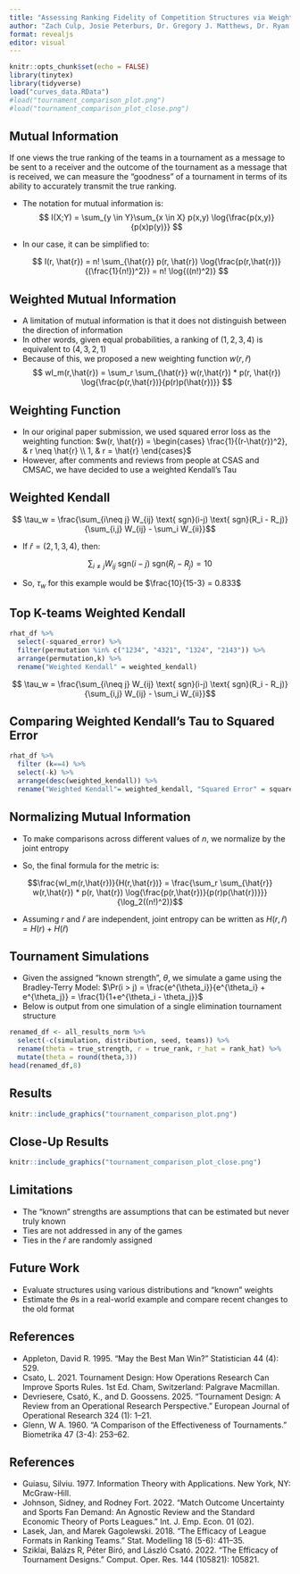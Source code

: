 ```yaml
---
title: "Assessing Ranking Fidelity of Competition Structures via Weighted Mutual Information"
author: "Zach Culp, Josie Peterburs, Dr. Gregory J. Matthews, Dr. Ryan P.A. McShane"
format: revealjs
editor: visual
---
```


```r
knitr::opts_chunk$set(echo = FALSE)
library(tinytex)
library(tidyverse)
load("curves_data.RData")
#load("tournament_comparison_plot.png")
#load("tournament_comparison_plot_close.png")
```

## Mutual Information

::: notes
If one views the true ranking of the teams in a tournament as a message to be sent to a receiver and the outcome of the tournament as a message that is received, we can measure the "goodness" of a tournament in terms of its ability to accurately transmit the true ranking.
:::

-   The notation for mutual information is: $$ I(X;Y) = \sum_{y \in Y}\sum_{x \in X} p(x,y) \log{\frac{p(x,y)}{p(x)p(y)}} $$

-   In our case, it can be simplified to:

    $$ I(r, \hat{r}) = n! \sum_{\hat{r}} p(r, \hat{r}) \log{\frac{p(r,\hat{r})}{(\frac{1}{n!})^2}} = n! \log{((n!)^2)} $$

## Weighted Mutual Information

-   A limitation of mutual information is that it does not distinguish between the direction of information
-   In other words, given equal probabilities, a ranking of $(1,2,3,4)$ is equivalent to $(4,3,2,1)$
-   Because of this, we proposed a new weighting function $w(r, \hat{r})$\
    $$ wI_m(r,\hat{r}) = \sum_r \sum_{\hat{r}} w(r,\hat{r}) * p(r, \hat{r}) \log{\frac{p(r,\hat{r})}{p(r)p(\hat{r})}} $$

## Weighting Function

-   In our original paper submission, we used squared error loss as the weighting function: $w(r, \hat{r}) = \begin{cases} \frac{1}{(r-\hat{r})^2}, & r \neq \hat{r} \\ 1, & r = \hat{r} \end{cases}$
-   However, after comments and reviews from people at CSAS and CMSAC, we have decided to use a weighted Kendall's Tau

## Weighted Kendall

$$ \tau_w = \frac{\sum_{i\neq j} W_{ij} \text{ sgn}(i-j) \text{ sgn}(R_i - R_j)}{\sum_{i,j} W_{ij} - \sum_i W_{ii}}$$

-   If $\hat{r} = (2,1,3,4)$, then:

$$\sum_{i\neq j} W_{ij} \text{ sgn}(i-j) \text{ sgn}(R_i - R_j) = 10$$

-   So, $\tau_w$ for this example would be $\frac{10}{15-3} = 0.833$

## Top K-teams Weighted Kendall

```r
rhat_df %>% 
  select(-squared_error) %>%   
  filter(permutation %in% c("1234", "4321", "1324", "2143")) %>%   
  arrange(permutation,k) %>%   
  rename("Weighted Kendall" = weighted_kendall)
```

$$ \tau_w = \frac{\sum_{i\neq j} W_{ij} \text{ sgn}(i-j) \text{ sgn}(R_i - R_j)}{\sum_{i,j} W_{ij} - \sum_i W_{ii}}$$

## Comparing Weighted Kendall's Tau to Squared Error

```r
rhat_df %>%    
  filter (k==4) %>%   
  select(-k) %>%   
  arrange(desc(weighted_kendall)) %>%    
  rename("Weighted Kendall"= weighted_kendall, "Squared Error" = squared_error)
```

## Normalizing Mutual Information

-   To make comparisons across different values of $n$, we normalize by the joint entropy

-   So, the final formula for the metric is:

$$\frac{wI_m(r,\hat{r})}{H(r,\hat{r})} = \frac{\sum_r \sum_{\hat{r}} w(r,\hat{r}) * p(r, \hat{r}) \log{\frac{p(r,\hat{r})}{p(r)p(\hat{r})}}}{\log_2((n!)^2)}$$

-   Assuming $r$ and $\hat{r}$ are independent, joint entropy can be written as $H(r, \hat{r}) = H(r) + H(\hat{r})$

## Tournament Simulations

-   Given the assigned "known strength", $\theta$, we simulate a game using the Bradley-Terry Model: $\Pr(i > j) = \frac{e^{\theta_i}}{e^{\theta_i} + e^{\theta_j}} = \frac{1}{1+e^{\theta_i - \theta_j}}$
-   Below is output from one simulation of a single elimination tournament structure

```r
renamed_df <- all_results_norm %>%    
  select(-c(simulation, distribution, seed, teams)) %>%   
  rename(theta = true_strength, r = true_rank, r_hat = rank_hat) %>%   
  mutate(theta = round(theta,3))  
head(renamed_df,8)
```

## Results

```r
knitr::include_graphics("tournament_comparison_plot.png")
```

## Close-Up Results

```r
knitr::include_graphics("tournament_comparison_plot_close.png")
```

## Limitations

-   The "known" strengths are assumptions that can be estimated but never truly known
-   Ties are not addressed in any of the games
-   Ties in the $\hat{r}$ are randomly assigned

## Future Work

-   Evaluate structures using various distributions and "known" weights
-   Estimate the $\theta$s in a real-world example and compare recent changes to the old format

## References

<!-- I don't know if the references.bib would work here or not -->

-   Appleton, David R. 1995. “May the Best Man Win?” Statistician 44 (4): 529.
-   Csato, L. 2021. Tournament Design: How Operations Research Can Improve Sports Rules. 1st Ed. Cham, Switzerland: Palgrave Macmillan.
-   Devriesere, Csató, K., and D. Goossens. 2025. “Tournament Design: A Review from an Operational Research Perspective.” European Journal of Operational Research 324 (1): 1–21.
-   Glenn, W A. 1960. “A Comparison of the Effectiveness of Tournaments.” Biometrika 47 (3-4): 253–62.

## References

-   Guiasu, Silviu. 1977. Information Theory with Applications. New York, NY: McGraw-Hill.
-   Johnson, Sidney, and Rodney Fort. 2022. “Match Outcome Uncertainty and Sports Fan Demand: An Agnostic Review and the Standard Economic Theory of Ports Leagues.” Int. J. Emp. Econ. 01 (02).
-   Lasek, Jan, and Marek Gagolewski. 2018. “The Efficacy of League Formats in Ranking Teams.” Stat. Modelling 18 (5-6): 411–35.
-   Sziklai, Balázs R, Péter Biró, and László Csató. 2022. “The Efficacy of Tournament Designs.” Comput. Oper. Res. 144 (105821): 105821.

